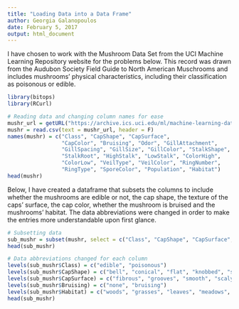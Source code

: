 ```yaml
---
title: "Loading Data into a Data Frame"
author: Georgia Galanopoulos
date: February 5, 2017
output: html_document
---
```

I have chosen to work with the Mushroom Data Set from the UCI Machine Learning Repository website for the problems below. This record was drawn from the Audubon Society Field Guide to North American Muschrooms and includes mushrooms' physical characteristics, including their classification as poisonous or edible.

```r
library(bitops)
library(RCurl)

# Reading data and changing column names for ease
mushr_url = getURL("https://archive.ics.uci.edu/ml/machine-learning-databases/mushroom/agaricus-lepiota.data")
mushr = read.csv(text = mushr_url, header = F)
names(mushr) = c("Class", "CapShape", "CapSurface",
                 "CapColor", "Bruising", "Odor", "GillAttachment",
                 "GillSpacing", "GillSize", "GillColor", "StalkShape",
                 "StalkRoot", "HighStalk", "LowStalk", "ColorHigh",
                 "ColorLow", "VeilType", "VeilColor", "RingNumber",
                 "RingType", "SporeColor", "Population", "Habitat")
head(mushr)
```

Below, I have created a dataframe that subsets the columns to include whether the mushrooms are edible or not, the cap shape, the texture of the caps' surface, the cap color, whether the mushroom is bruised and the mushrooms' habitat. The data abbreviations were changed in order to make the entries more understandable upon first glance.
```r
# Subsetting data
sub_mushr = subset(mushr, select = c("Class", "CapShape", "CapSurface", "Bruising", "Habitat"))
head(sub_mushr)

# Data abbreviations changed for each column
levels(sub_mushr$Class) = c("edible", "poisonous")
levels(sub_mushr$CapShape) = c("bell", "conical", "flat", "knobbed", "sunken", "convex")
levels(sub_mushr$CapSurface) = c("fibrous", "grooves", "smooth", "scaly")
levels(sub_mushr$Bruising) = c("none", "bruising")
levels(sub_mushr$Habitat) = c("woods", "grasses", "leaves", "meadows", "paths", "urban", "waste")
head(sub_mushr)
```

